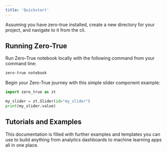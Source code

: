 ```yaml
---
title: 'Quickstart'
---
```


Assuming you have zero-true installed, create a new directory for your project, and navigate to it from the cli.

## Running Zero-True


Run Zero-True notebook locally with the following command from your command line:

```bash
zero-true notebook
```

Begin your Zero-True journey with this simple slider component example:

```python
import zero_true as zt

my_slider = zt.Slider(id="my_slider")
print(my_slider.value)
```

## Tutorials and Examples

This documentation is filled with further examples and templates you can use to build anything from analytics dashboards to 
machine learning apps all in one place.